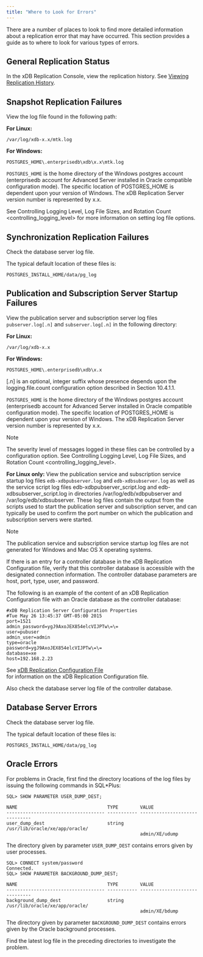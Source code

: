 ```yaml
---
title: "Where to Look for Errors"
---
```


<div id="where_to_look_for_errors" class="registered_link"></div>


There are a number of places to look to find more detailed information about a replication error that may have occurred. This section provides a guide as to where to look for various types of errors.

## General Replication Status

In the xDB Replication Console, view the replication history. See [Viewing Replication History](../../07_common_operations/#view_replication_history).

<div id="snapshot_replication_failures" class="registered_link"></div>

## Snapshot Replication Failures

View the log file found in the following path:

**For Linux:**

`/var/log/xdb-x.x/mtk.log`

**For Windows:**

`POSTGRES_HOME\.enterprisedb\xdb\x.x\mtk.log`

`POSTGRES_HOME` is the home directory of the Windows postgres account (enterprisedb account for Advanced Server installed in Oracle compatible configuration mode). The specific location of POSTGRES\_HOME is dependent upon your version of Windows. The xDB Replication Server version number is represented by x.x.

See <span class="title-ref">Controlling Logging Level, Log File Sizes, and Rotation Count &lt;controlling\_logging\_level&gt;</span> for more information on setting log file options.

## Synchronization Replication Failures

Check the database server log file.

The typical default location of these files is:

`POSTGRES_INSTALL_HOME/data/pg_log`

<div id="pub_and_sub_startup_failures" class="registered_link"></div>

## Publication and Subscription Server Startup Failures

View the publication server and subscription server log files `pubserver.log[.n]` and `subserver.log[.n]` in the following directory:

**For Linux:**

`/var/log/xdb-x.x`

**For Windows:**

`POSTGRES_HOME\.enterprisedb\xdb\x.x`

\[.n\] is an optional, integer suffix whose presence depends upon the logging.file.count configuration option described in Section 10.4.1.1.

`POSTGRES_HOME` is the home directory of the Windows postgres account (enterprisedb account for Advanced Server installed in Oracle compatible configuration mode). The specific location of POSTGRES\_HOME is dependent upon your version of Windows. The xDB Replication Server version number is represented by x.x.

<div class="note">

<div class="title">

Note

</div>

The severity level of messages logged in these files can be controlled by a configuration option. See <span class="title-ref">Controlling Logging Level, Log File Sizes, and Rotation Count &lt;controlling\_logging\_level&gt;</span>.

</div>

**For Linux only:** View the publication service and subscription service startup log files `edb-xdbpubserver.log` and `edb-xdbsubserver.log` as well as the service script log files edb-xdbpubserver\_script.log and edb-xdbsubserver\_script.log in directories /var/log/edb/xdbpubserver and /var/log/edb/xdbsubserver. These log files contain the output from the scripts used to start the publication server and subscription server, and can typically be used to confirm the port number on which the publication and subscription servers were started.

<div class="note">

<div class="title">

Note

</div>

The publication service and subscription service startup log files are not generated for Windows and Mac OS X operating systems.

</div>

If there is an entry for a controller database in the xDB Replication Configuration file, verify that this controller database is accessible with the designated connection information. The controller database parameters are host, port, type, user, and password.

The following is an example of the content of an xDB Replication Configuration file with an Oracle database as the controller database:

``` text
#xDB Replication Server Configuration Properties
#Tue May 26 13:45:37 GMT-05:00 2015
port=1521
admin_password=ygJ9AxoJEX854elcVIJPTw\=\=
user=pubuser
admin_user=admin
type=oracle
password=ygJ9AxoJEX854elcVIJPTw\=\=
database=xe
host=192.168.2.23
```

See [xDB Replication Configuration File](../../02_overview/03_replication_server_components_and_architecture/#xdb_replication_conf_file)  
for information on the xDB Replication Configuration file.

Also check the database server log file of the controller database.

## Database Server Errors

Check the database server log file.

The typical default location of these files is:

`POSTGRES_INSTALL_HOME/data/pg_log`

## Oracle Errors

For problems in Oracle, first find the directory locations of the log files by issuing the following commands in SQL\*Plus:

``` text
SQL> SHOW PARAMETER USER_DUMP_DEST;

NAME                                 TYPE        VALUE
------------------------------------ ----------- ------------------------------
user_dump_dest                       string      /usr/lib/oracle/xe/app/oracle/
                                                 admin/XE/udump
```

The directory given by parameter `USER_DUMP_DEST` contains errors given by user processes.

``` text
SQL> CONNECT system/password
Connected.
SQL> SHOW PARAMETER BACKGROUND_DUMP_DEST;

NAME                                 TYPE        VALUE
------------------------------------ ----------- ------------------------------
background_dump_dest                 string      /usr/lib/oracle/xe/app/oracle/
                                                 admin/XE/bdump
```

The directory given by parameter `BACKGROUND_DUMP_DEST` contains errors given by the Oracle background processes.

Find the latest log file in the preceding directories to investigate the problem.
